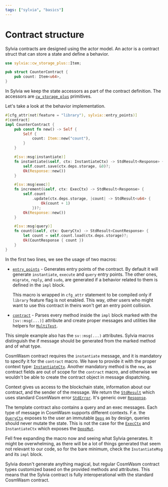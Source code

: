 ```yaml
---
tags: ["sylvia", "basics"]
---
```


# Contract structure

Sylvia contracts are designed using the actor model. An actor is a contract
struct that can store a state and define a behavior.

```rust
use sylvia::cw_storage_plus::Item;

pub struct CounterContract {
    pub count: Item<u64>,
}
```

In Sylvia we keep the state accessors as part of the contract definition. The
accessors are [`cw_storage_plus`](../../cw-storage-plus) primitives.

Let's take a look at the behavior implementation.

```rust
#[cfg_attr(not(feature = "library"), sylvia::entry_points)]
#[contract]
impl CounterContract {
    pub const fn new() -> Self {
        Self {
            count: Item::new("count"),
        }
    }

    #[sv::msg(instantiate)]
    fn instantiate(&self, ctx: InstantiateCtx) -> StdResult<Response> {
        self.count.save(ctx.deps.storage, &0)?;
        Ok(Response::new())
    }

    #[sv::msg(exec)]
    fn increment(&self, ctx: ExecCtx) -> StdResult<Response> {
        self.count
            .update(ctx.deps.storage, |count| -> StdResult<u64> {
                Ok(count + 1)
            })?;
        Ok(Response::new())
    }

    #[sv::msg(query)]
    fn count(&self, ctx: QueryCtx) -> StdResult<CountResponse> {
        let count = self.count.load(ctx.deps.storage)?;
        Ok(CountResponse { count })
    }
}
```

In the first two lines, we see the usage of two macros:

- [`entry_points`](https://docs.rs/sylvia/latest/sylvia/attr.entry_points.html) -
  Generates entry points of the contract. By default it will generate
  `instantiate`, `execute` and `query` entry points. The other ones, `migrate`,
  `reply`, and `sudo`, are generated if a behavior related to them is defined in
  the `impl` block.

  This macro is wrapped in `cfg_attr` statement to be compiled only if `library`
  feature flag is not enabled. This way, other users who might want to use this
  contract in theirs won't get an entry point collision.

- [`contract`](../macros/contract) - Parses every method inside the `impl` block
  marked with the `[sv::msg(...)]` attribute and create proper messages and
  utilities like helpers for [`MultiTest`](../../cw-multi-test).

This simple example also has the `sv::msg(...)` attributes. Sylvia macros
distinguish the if message should be generated from the marked method and of
what type.

CosmWasm contract requires the `instantiate` message, and it is mandatory to
specify it for the `contract` macro. We have to provide it with the proper
context type:
[`InstantiateCtx`](https://docs.rs/sylvia/latest/sylvia/types/struct.InstantiateCtx.html).
Another mandatory method is the `new`, as contract fields are out of scope for
the `contract` macro, and otherwise we wouldn't be able to create the contract
object in message dispatching.

Context gives us access to the blockchain state, information about our contract,
and the sender of the message. We return the
[`StdResult`](https://docs.rs/cosmwasm-std/latest/cosmwasm_std/type.StdResult.html)
which uses standard CosmWasm error
[`StdError`](https://docs.rs/cosmwasm-std/latest/cosmwasm_std/enum.StdError.html).
It's generic over
[`Response`](https://docs.rs/cosmwasm-std/latest/cosmwasm_std/struct.Response.html).

The template contract also contains a query and an exec messages. Each type of
message in CosmWasm supports different contexts. F.e. the
[`QueryCtx`](https://docs.rs/sylvia/latest/sylvia/types/struct.QueryCtx.html)
exposes to the user an immutable
[`Deps`](https://docs.rs/cosmwasm-std/latest/cosmwasm_std/struct.Deps.html) as
by design, queries should never mutate the state. This is not the case for the
[`ExecCtx`](https://docs.rs/sylvia/latest/sylvia/types/struct.ExecCtx.html) and
`InstantiateCtx` which exposes the
[`DepsMut`](https://docs.rs/cosmwasm-std/latest/cosmwasm_std/struct.DepsMut.html).

Fell free expanding the macro now and seeing what Sylvia generates. It might be
overwhelming, as there will be a lot of things generated that seem not relevant
to our code, so for the bare minimum, check the `InstantiateMsg` and its `impl`
block.

Sylvia doesn't generate anything magical, but regular CosmWasm contract types
customized based on the provided methods and attributes. This means that the
Sylvia contract is fully interoperational with the standard CosmWasm contract.
